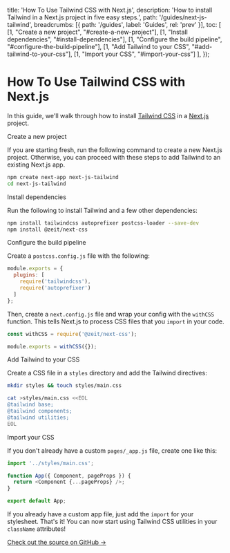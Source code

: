 
  title: 'How To Use Tailwind CSS with Next.js',
  description: 'How to install Tailwind in a Next.js project in five easy steps.',
  path: '/guides/next-js-tailwind',
  breadcrumbs: [{
    path: '/guides',
    label: 'Guides',
    rel: 'prev'
  }],
  toc: [
    [1, "Create a new project", "#create-a-new-project"],
    [1, "Install dependencies", "#install-dependencies"],
    [1, "Configure the build pipeline", "#configure-the-build-pipeline"],
    [1, "Add Tailwind to your CSS", "#add-tailwind-to-your-css"],
    [1, "Import your CSS", "#import-your-css"]
  ],
});

# How To Use Tailwind CSS with Next.js

<p className="text-lg">
  In this guide, we'll walk through how to install <a href="https://tailwindcss.com/">Tailwind CSS</a> in a <a href="https://nextjs.org">Next.js</a> project.
</p>

<StepHeading step="1" id="create-a-new-project">Create a new project</StepHeading>

If you are starting fresh, run the following command to create a new Next.js project. Otherwise, you can proceed with these steps to add Tailwind to an existing Next.js app.

```bash
npm create next-app next-js-tailwind
cd next-js-tailwind
```

<StepHeading step="2" id="install-dependencies">Install dependencies</StepHeading>

Run the following to install Tailwind and a few other dependencies:

```bash
npm install tailwindcss autoprefixer postcss-loader --save-dev
npm install @zeit/next-css
```

<StepHeading step="3" id="configure-the-build-pipeline">Configure the build pipeline</StepHeading>

Create a `postcss.config.js` file with the following:

```js
module.exports = {
  plugins: [
    require('tailwindcss'),
    require('autoprefixer')
  ]
};
```

Then, create a `next.config.js` file and wrap your config with the `withCSS` function. This tells Next.js to process CSS files that you `import` in your code.

```js
const withCSS = require('@zeit/next-css');

module.exports = withCSS({});
```

<StepHeading step="4" id="add-tailwind-to-your-css">Add Tailwind to your CSS</StepHeading>

Create a CSS file in a `styles` directory and add the Tailwind directives:

```bash
mkdir styles && touch styles/main.css

cat >styles/main.css <<EOL
@tailwind base;
@tailwind components;
@tailwind utilities;
EOL
```

<StepHeading step="5" id="import-your-css">Import your CSS</StepHeading>

If you don't already have a custom `pages/_app.js` file, create one like this:

```js highlight=1
import '../styles/main.css';

function App({ Component, pageProps }) {
  return <Component {...pageProps} />;
}

export default App;
```

If you already have a custom app file, just add the `import` for your stylesheet. That's it! You can now start using Tailwind CSS utilities in your `className` attributes!

[Check out the source on GitHub →](https://github.com/unstacked/next-js-tailwind)
